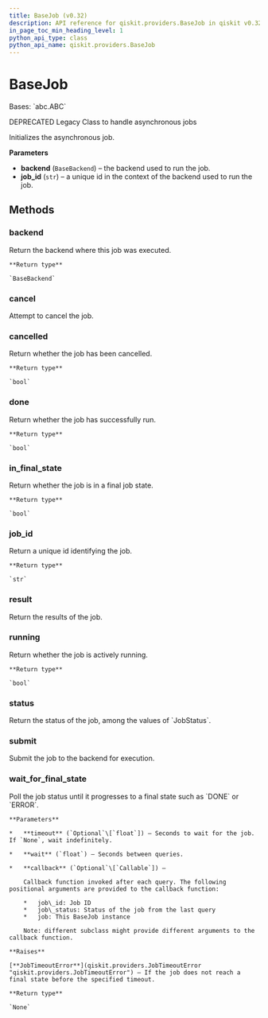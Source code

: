 ```yaml
---
title: BaseJob (v0.32)
description: API reference for qiskit.providers.BaseJob in qiskit v0.32
in_page_toc_min_heading_level: 1
python_api_type: class
python_api_name: qiskit.providers.BaseJob
---
```


# BaseJob

<Class id="qiskit.providers.BaseJob" isDedicatedPage={true} github="https://github.com/qiskit/qiskit/tree/stable/0.18/qiskit/providers/basejob.py" signature="BaseJob(backend, job_id)" modifiers="class">
  Bases: `abc.ABC`

  DEPRECATED Legacy Class to handle asynchronous jobs

  Initializes the asynchronous job.

  **Parameters**

  *   **backend** (`BaseBackend`) – the backend used to run the job.
  *   **job\_id** (`str`) – a unique id in the context of the backend used to run the job.

  ## Methods

  <span id="qiskit-providers-basejob-backend" />

  ### backend

  <Function id="qiskit.providers.BaseJob.backend" signature="BaseJob.backend()">
    Return the backend where this job was executed.

    **Return type**

    `BaseBackend`
  </Function>

  <span id="qiskit-providers-basejob-cancel" />

  ### cancel

  <Function id="qiskit.providers.BaseJob.cancel" signature="BaseJob.cancel()" modifiers="abstract">
    Attempt to cancel the job.
  </Function>

  <span id="qiskit-providers-basejob-cancelled" />

  ### cancelled

  <Function id="qiskit.providers.BaseJob.cancelled" signature="BaseJob.cancelled()">
    Return whether the job has been cancelled.

    **Return type**

    `bool`
  </Function>

  <span id="qiskit-providers-basejob-done" />

  ### done

  <Function id="qiskit.providers.BaseJob.done" signature="BaseJob.done()">
    Return whether the job has successfully run.

    **Return type**

    `bool`
  </Function>

  <span id="qiskit-providers-basejob-in-final-state" />

  ### in\_final\_state

  <Function id="qiskit.providers.BaseJob.in_final_state" signature="BaseJob.in_final_state()">
    Return whether the job is in a final job state.

    **Return type**

    `bool`
  </Function>

  <span id="qiskit-providers-basejob-job-id" />

  ### job\_id

  <Function id="qiskit.providers.BaseJob.job_id" signature="BaseJob.job_id()">
    Return a unique id identifying the job.

    **Return type**

    `str`
  </Function>

  <span id="qiskit-providers-basejob-result" />

  ### result

  <Function id="qiskit.providers.BaseJob.result" signature="BaseJob.result()" modifiers="abstract">
    Return the results of the job.
  </Function>

  <span id="qiskit-providers-basejob-running" />

  ### running

  <Function id="qiskit.providers.BaseJob.running" signature="BaseJob.running()">
    Return whether the job is actively running.

    **Return type**

    `bool`
  </Function>

  <span id="qiskit-providers-basejob-status" />

  ### status

  <Function id="qiskit.providers.BaseJob.status" signature="BaseJob.status()" modifiers="abstract">
    Return the status of the job, among the values of `JobStatus`.
  </Function>

  <span id="qiskit-providers-basejob-submit" />

  ### submit

  <Function id="qiskit.providers.BaseJob.submit" signature="BaseJob.submit()" modifiers="abstract">
    Submit the job to the backend for execution.
  </Function>

  <span id="qiskit-providers-basejob-wait-for-final-state" />

  ### wait\_for\_final\_state

  <Function id="qiskit.providers.BaseJob.wait_for_final_state" signature="BaseJob.wait_for_final_state(timeout=None, wait=5, callback=None)">
    Poll the job status until it progresses to a final state such as `DONE` or `ERROR`.

    **Parameters**

    *   **timeout** (`Optional`\[`float`]) – Seconds to wait for the job. If `None`, wait indefinitely.

    *   **wait** (`float`) – Seconds between queries.

    *   **callback** (`Optional`\[`Callable`]) –

        Callback function invoked after each query. The following positional arguments are provided to the callback function:

        *   job\_id: Job ID
        *   job\_status: Status of the job from the last query
        *   job: This BaseJob instance

        Note: different subclass might provide different arguments to the callback function.

    **Raises**

    [**JobTimeoutError**](qiskit.providers.JobTimeoutError "qiskit.providers.JobTimeoutError") – If the job does not reach a final state before the specified timeout.

    **Return type**

    `None`
  </Function>
</Class>

